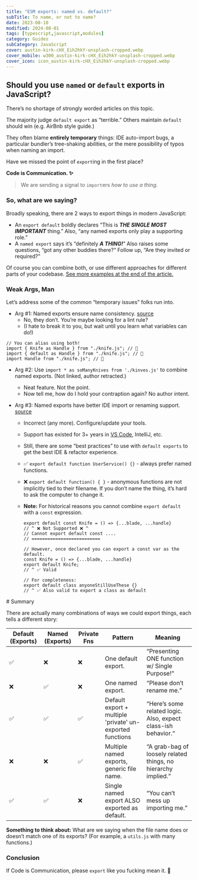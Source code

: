 ```yaml
---
title: "ESM exports: named vs. default?"
subTitle: To name, or not to name?
date: 2023-08-10
modified: 2024-08-01
tags: [typescript,javascript,modules]
category: Guides
subCategory: JavaScript
cover: austin-kirk-cHX_Eih2hkY-unsplash-cropped.webp
cover_mobile: w300_austin-kirk-cHX_Eih2hkY-unsplash-cropped.webp
cover_icon: icon_austin-kirk-cHX_Eih2hkY-unsplash-cropped.webp
---
```


## Should you use `named` or `default` exports in JavaScript?

There’s no shortage of strongly worded articles on this topic.

The majority judge `default export` as “terrible.” Others maintain `default` should win (e.g. AirBnb style guide.)

They often blame **entirely temporary** things: IDE auto-import bugs, a particular bundler’s tree-shaking abilities, or the mere possibility of typos when naming an import.

Have we missed the point of `export`ing in the first place?

**Code is Communication. ✨**

> We are sending a signal to `import`ers _how to use a thing._

### So, what are we saying?

Broadly speaking, there are 2 ways to export things in modern JavaScript:

- An `export default` boldly declares “This is **_THE SINGLE MOST IMPORTANT_** thing.” Also, “any named exports only play a supporting role.”
- A `named export` says it’s “definitely **_A THING!_**” Also raises some questions, “got any other buddies there?“ Follow up, “Are they invited or required?”

Of course you can combine both, or use different approaches for different parts of your codebase. [See more examples at the end of the article.](#summary)

### Weak Args, Man

Let’s address some of the common “temporary issues” folks run into.

- Arg #1: Named exports ensure name consistency. [source](https://blog.neufund.org/why-we-have-banned-default-exports-and-you-should-do-the-same-d51fdc2cf2ad)
  - No, they don’t. You’re maybe looking for a lint rule?
  - (I hate to break it to you, but wait until you learn what variables can do!)

```tsx
// You can alias using both!
import { Knife as Handle } from "./knife.js"; // 🔪
import { default as Handle } from "./knife.js"; // 🔪
import Handle from "./knife.js"; // 🔪
```

- Arg #2: Use `import * as soManyKnives from './kinves.js'` to combine named exports. (Not linked, author retracted.)
  - Neat feature. Not the point.
  - Now tell me, how do I hold your contraption again? No author intent.
- Arg #3: Named exports have better IDE import or renaming support. [source](https://www.bundleapps.io/blog/use-named-exports-over-default-exports-in-javascript)

  - Incorrect (any more). Configure/update your tools.
  - Support has existed for 3+ years in [VS Code](https://github.com/microsoft/vscode/pull/94480), IntelliJ, etc.
  - Still, there are some “best practices” to use with `default exports` to get the best IDE & refactor experience.
  - ✅ `export default function UserService() {}` - always prefer named functions.
  - ❌ `export default function() { }` - anonymous functions are not implicitly tied to their filename. If you don’t name the thing, it’s hard to ask the computer to change it.
  - **Note:** For historical reasons you cannot combine `export default` with a `const` expression.

    ```tsx
    export default const Knife = () => {...blade, ...handle}
    // ^ ❌ Not Supported ❌ ^
    // Cannot export default const ....
    // ==========================

    // However, once declared you can export a const var as the default.
    const Knife = () => {...blade, ...handle}
    export default Knife;
    // ^ ✅ Valid

    // For completeness:
    export default class anyoneStillUseThese {}
    // ^ ✅ Also valid to export a class as default
    ```

<section className="scroll-x">
# Summary

There are actually many combinations of ways we could export things, each tells a different story:

| Default (Exports) | Named (Exports) | Private Fns | Pattern                                                   | Meaning                                                       |
| ----------------- | --------------- | ----------- | --------------------------------------------------------- | ------------------------------------------------------------- |
| ✅                | ❌              | ❌          | One default export.                                       | “Presenting ONE function w/ Single Purpose!”                  |
| ❌                | ✅              | ❌          | One named export.                                         | “Please don’t rename me.”                                     |
| ✅                | ✅              | ✅          | Default export + multiple 'private' un-exported functions | “Here’s some related logic. Also, expect class-ish behavior.“ |
| ❌                | ❌              | ✅          | Multiple named exports, generic file name.                | “A grab-bag of loosely related things, no hierarchy implied.” |
| ✅                | ✅              | ❌          | Single named export ALSO exported as default.             | “You can’t mess up importing me.”                             |
</section>

**Something to think about:** What are we saying when the file name does or doesn’t match one of its exports? (For example, a `utils.js` with many functions.)

### Conclusion

If Code is Communication, please `export` like you fucking mean it. 💞
